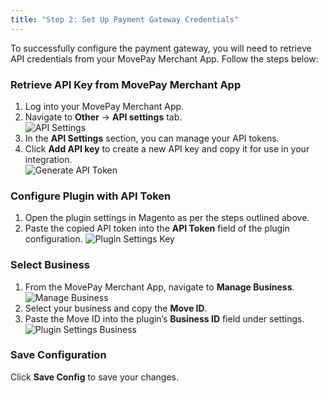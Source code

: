 ```yaml
---
title: "Step 2: Set Up Payment Gateway Credentials"
---
```


To successfully configure the payment gateway, you will need to retrieve API credentials from your MovePay Merchant App. Follow the steps below:

### Retrieve API Key from MovePay Merchant App

1. Log into your MovePay Merchant App.
2. Navigate to **Other** -> **API settings** tab.  
   ![API Settings](/api-settings.png)
3. In the **API Settings** section, you can manage your API tokens.
4. Click **Add API key** to create a new API key and copy it for use in your integration.  
   ![Generate API Token](/generate-api-token.png)

### Configure Plugin with API Token

1. Open the plugin settings in Magento as per the steps outlined above.
2. Paste the copied API token into the **API Token** field of the plugin configuration.
![Plugin Settings Key](/plugins/magento/plugin-settings-key.png)

### Select Business

1. From the MovePay Merchant App, navigate to **Manage Business**.
![Manage Business](/plugins/manage-business.png)
2. Select your business and copy the **Move ID**.
3. Paste the Move ID into the plugin’s **Business ID** field under settings.
![Plugin Settings Business](/plugins/magento/plugin-settings-id.png)

### Save Configuration

Click **Save Config** to save your changes.
